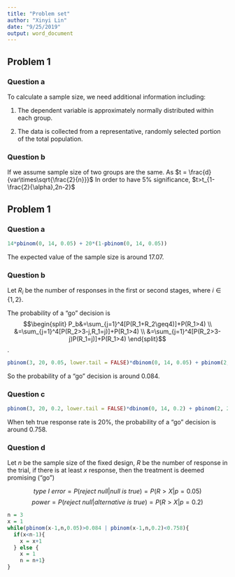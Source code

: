 ```yaml
---
title: "Problem set"
author: "Xinyi Lin"
date: "9/25/2019"
output: word_document
---
```


## Problem 1

### Question a

To calculate a sample size, we need additional information including:

1) The dependent variable is approximately normally distributed within each group.

2) The data is collected from a representative, randomly selected portion of the total population.

### Question b

If we assume sample size of two groups are the same. As $t = \frac{d}{var\times\sqrt{\frac{2}{n}}}$
In order to have 5% significance, $t>t_{1-\frac{2}{\alpha},2n-2}$

## Problem 1

### Question a

```r
14*pbinom(0, 14, 0.05) + 20*(1-pbinom(0, 14, 0.05))
```

The expected value of the sample size is around 17.07.

### Question b

Let $R_i$ be the number of responses in the first or second stages, where $i \in\{1,2\}$.

The probability of a "go" decision is
$$\begin{split}
P_b&=\sum_{j=1}^4[P(R_1+R_2\geq4)]+P(R_1>4) \\
&=\sum_{j=1}^4[P(R_2>3-j,R_1=j)]+P(R_1>4) \\
&=\sum_{j=1}^4[P(R_2>3-j)P(R_1=j)]+P(R_1>4)
\end{split}$$.

```r
pbinom(3, 20, 0.05, lower.tail = FALSE)*dbinom(0, 14, 0.05) + pbinom(2, 20, 0.05, lower.tail = FALSE)*dbinom(1, 14, 0.05) + pbinom(1, 20, 0.05, lower.tail = FALSE)*dbinom(2, 14, 0.05) + pbinom(0, 20, 0.05, lower.tail = FALSE)*dbinom(3, 14, 0.05) + pbinom(4, 14, 0.05, lower.tail = FALSE)
```

So the probability of a "go" decision is around 0.084.

### Question c

```r
pbinom(3, 20, 0.2, lower.tail = FALSE)*dbinom(0, 14, 0.2) + pbinom(2, 20, 0.2, lower.tail = FALSE)*dbinom(1, 14, 0.2) + pbinom(1, 20, 0.2, lower.tail = FALSE)*dbinom(2, 14, 0.2) + pbinom(0, 20, 0.2, lower.tail = FALSE)*dbinom(3, 14, 0.2) + pbinom(4, 14, 0.2, lower.tail = FALSE)
```

When teh true response rate is 20%, the probability of a "go" decision is around 0.758.

### Question d

Let $n$ be the sample size of the fixed design, $R$ be the number of response in the trial, if there is at least $x$ response, then the treatment is deemed promising ("go")

$$type \ I \ error = P(reject \ null|null \ is \ true) = P(R>X|p=0.05)$$
$$power = P(reject \ null|alternative \ is \ true) = P(R>X|p=0.2)$$

```r
n = 3
x = 1
while(pbinom(x-1,n,0.05)>0.084 | pbinom(x-1,n,0.2)<0.758){
  if(x<n-1){
    x = x+1
  } else {
    x = 1
    n = n+1}
}
```

